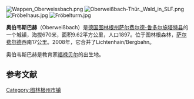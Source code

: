 [[Image:Wappen_Oberweissbach.png|thumb]]
[[Image:Oberweißbach-Thür._Wald_in_SLF.png|thumb]]
[[Image:Fröbelhaus.jpg|thumb]]
[[Image:Fröbelturm.jpg|thumb]]

'''奥伯韦斯巴赫'''（Oberweißbach）是[[德国|德国]][[图林根州|图林根州]][[萨尔费尔德-鲁多尔施塔特县|萨尔费尔德-鲁多尔施塔特县]]的一个城镇，海拔670米，面积9.62平方公里，人口1897。位于图林根森林，[[萨尔费尔德|萨尔费尔德]]西南17公里。2008年，它合并了Lichtenhain/Bergbahn。

奥伯韦斯巴赫是教育家[[福禄贝尔|福禄贝尔]]的出生地。

==参考文献==
{{Reflist}}

{{Authority control}}
{{DEFAULTSORT:Oberweissbach}}

[[Category:图林根州市镇|Category:图林根州市镇]]